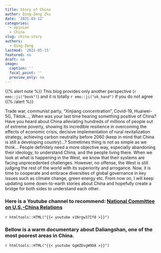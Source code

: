 ```yaml
---
title: Story of China
author: Qing-Zeng Zhu
date: '2021-03-12'
categories:
  - opinion
  - China
slug: china-story
authors:
  - Qing-Zeng
lastmod: '2021-05-15'
featured: no
draft: no
image:
  caption: ''
  focal_point: ''
  preview_only: no
---
```

{{% alert note %}}
This blog provides only another perspective (`r emo::ji("book")`) and it is totally `r emo::ji("ok_hand")` if you do not agree
{{% /alert %}}

Trade war, communist party, "Xinjiang concentration", Covid-19, Huaiwei-5G, Tiktok..., When was your last time hearing something positive of China? Have you heard about China alleviating hundreds of millions of people out of extreme poverty, showing its incredible  resilience in overcoming the effects of economic crisis, decisive implementation of rural revitalization strategy, achieving carbon neutrality before 2060 (keep in mind that China is still a developing country)...? Sometimes thing is not as simple as we think... People definitely need a more objective way, especially abandoning their ideology, to understand China, and the people living there. When we look at what is happening in the West, we know that their systems are facing unprecedented challenges. However, no offense, the West is still judging the rest of the world with its superiority and arrogance. Now, it is time to cooperate and embrace diversities of global governance in key issues such as climate change, green energy etc. From now on, I will keep updating some down-to-earth stories about China and hopefully create a bridge for both sides to understand each other.

### Here is a Youtube channel to recommend: [National Committee on U.S.-China Relations](https://www.youtube.com/channel/UC1E5-wg_F4vFWWsP-CTcP1g)

`r htmltools::HTML("{{< youtube v1Nrgw37If0 >}}")`

### Bellow is a warm documentary about Daliangshan, one of the most poorest areas in China.


`r htmltools::HTML("{{< youtube GgWZDvgW9OA >}}")`

